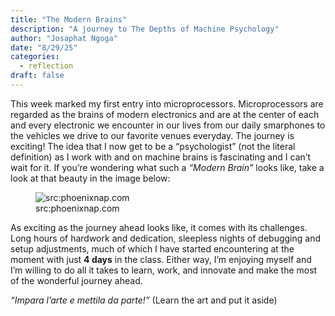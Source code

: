 ```yaml
---
title: "The Modern Brains"
description: "A journey to The Depths of Machine Psychology"
author: "Josaphat Ngoga"
date: "8/29/25"
categories:
  - reflection
draft: false
---
```


This week marked my first entry into microprocessors. Microprocessors are regarded as the brains of modern electronics and are at the center of each and every electronic we encounter in our lives from our daily smarphones to the vehicles we drive to our favorite venues everyday. The journey is exciting! The idea that I now get to be a "psychologist" (not the literal definition) as I work with and on machine brains is fascinating and I can't wait for it. If you're wondering what such a *"Modern Brain"* looks like, take a look at that beauty in the image below:

![src:phoenixnap.com](images/MCU_board.jpg)

As exciting as the journey ahead looks like, it comes with its challenges. Long hours of hardwork and dedication, sleepless nights of debugging and setup adjustments, much of which I have started encountering at the moment with just **4 days** in the class. Either way, I'm enjoying myself and I'm willing to do all it takes to learn, work, and innovate and make the most of the wonderful journey ahead.

*"Impara l'arte e mettila da parte!"* (Learn the art and put it aside)